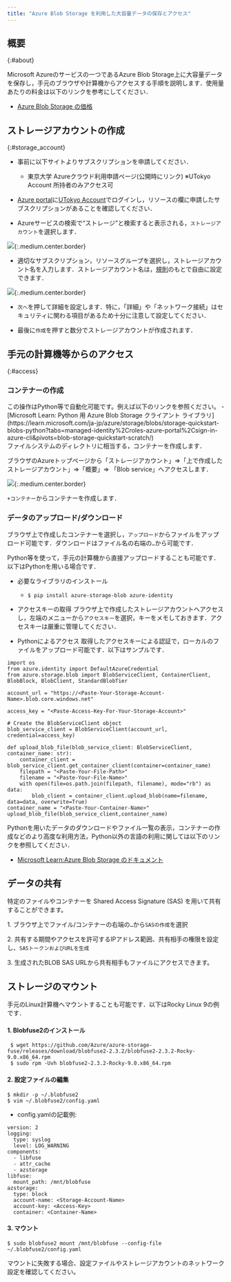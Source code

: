 ```yaml
---
title: "Azure Blob Storage を利用した大容量データの保存とアクセス"
---
```



## 概要
{:#about}

Microsoft Azureのサービスの一つであるAzure Blob Storage上に大容量データを保存し，手元のブラウザや計算機からアクセスする手順を説明します．使用量あたりの料金は以下のリンクを参考にしてください．
- [Azure Blob Storage の価格](https://azure.microsoft.com/ja-jp/pricing/details/storage/blobs/)

## ストレージアカウントの作成 
{:#storage_account}

- 事前に以下サイトよりサブスクリプションを申請してください．
  - 東京大学 Azureクラウド利用申請ページ(公開時にリンク) ※UTokyo Account 所持者のみアクセス可


- [Azure portal](https://portal.azure.com/)に[UTokyo Account](/utokyo_account)でログインし，リソースの欄に申請したサブスクリプションがあることを確認してください．


- Azureサービスの検索で“ストレージ”と検索すると表示される，`ストレージアカウント`を選択します．

![](img/01_storage1.png){:.medium.center.border}


- 適切なサブスクリプション，リソースグループを選択し，ストレージアカウント名を入力します．ストレージアカウント名は，[規則](https://learn.microsoft.com/ja-jp/azure/storage/common/storage-account-overview#storage-account-name)のもとで自由に設定できます． 

![](img/02_storage2.png){:.medium.center.border}


- `次へ`を押して詳細を設定します．特に，「詳細」や「ネットワーク接続」はセキュリティに関わる項目があるため十分に注意して設定してください． 

- 最後に`作成`を押すと数分でストレージアカウントが作成されます．

## 手元の計算機等からのアクセス 
{:#access}

### コンテナーの作成
<div class="box">
この操作はPython等で自動化可能です。例えば以下のリンクを参照ください。
- [Microsoft Learn: Python 用 Azure Blob Storage クライアント ライブラリ](https://learn.microsoft.com/ja-jp/azure/storage/blobs/storage-quickstart-blobs-python?tabs=managed-identity%2Croles-azure-portal%2Csign-in-azure-cli&pivots=blob-storage-quickstart-scratch/)
</div>
ファイルシステムのディレクトリに相当する，コンテナーを作成します． 

ブラウザのAzureトップページから「ストレージアカウント」=>「上で作成したストレージアカウント」=>「概要」=> 「Blob service」へアクセスします． 

![](img/03_storage3.png){:.medium.center.border}

`+コンテナー`からコンテナーを作成します．

### データのアップロード/ダウンロード 

ブラウザ上で作成したコンテナーを選択し，`アップロード`からファイルをアップロード可能です．ダウンロードはファイル名の右端の`…`から可能です．

Python等を使って，手元の計算機から直接アップロードすることも可能です．以下はPythonを用いる場合です． 

- 必要なライブラリのインストール 
  - `$ pip install azure-storage-blob azure-identity`

- アクセスキーの取得 
  ブラウザ上で作成したストレージアカウントへアクセスし，左端のメニューから`アクセスキー`を選択，キーをメモしておきます．アクセスキーは厳重に管理してください．


- Pythonによるアクセス 
  取得したアクセスキーによる認証で，ローカルのファイルをアップロード可能です．以下はサンプルです． 


```
import os 
from azure.identity import DefaultAzureCredential 
from azure.storage.blob import BlobServiceClient, ContainerClient, BlobBlock, BlobClient, StandardBlobTier 

account_url = "https://<Paste-Your-Storage-Account-Name>.blob.core.windows.net" 

access_key = "<Paste-Access-Key-For-Your-Storage-Account>" 

# Create the BlobServiceClient object 
blob_service_client = BlobServiceClient(account_url, credential=access_key) 

def upload_blob_file(blob_service_client: BlobServiceClient, container_name: str): 
    container_client = blob_service_client.get_container_client(container=container_name) 
    filepath = "<Paste-Your-File-Path>" 
    filename = "<Paste-Your-File-Name>" 
    with open(file=os.path.join(filepath, filename), mode="rb") as data: 
        blob_client = container_client.upload_blob(name=filename, data=data, overwrite=True) 
container_name = "<Paste-Your-Container-Name>" 
upload_blob_file(blob_service_client,container_name) 
```

Pythonを用いたデータのダウンロードやファイル一覧の表示，コンテナーの作成などのより高度な利用方法，Python以外の言語の利用に関しては以下のリンクを参照してください．
- [Microsoft Learn:Azure Blob Storage のドキュメント](https://learn.microsoft.com/ja-jp/azure/storage/blobs/)


## データの共有

特定のファイルやコンテナーを Shared Access Signature (SAS) を用いて共有することができます。 

1\. ブラウザ上でファイル/コンテナーの右端の`…`から`SASの作成`を選択 

2\. 共有する期間やアクセスを許可するIPアドレス範囲、共有相手の権限を設定し、`SASトークンおよびURLを生成` 

3\. 生成されたBLOB SAS URLから共有相手もファイルにアクセスできます。 


## ストレージのマウント

手元のLinux計算機へマウントすることも可能です．以下はRocky Linux 9の例です． 

#### 1. Blobfuse2のインストール 

```
 $ wget https://github.com/Azure/azure-storage-fuse/releases/download/blobfuse2-2.3.2/blobfuse2-2.3.2-Rocky-9.0.x86_64.rpm 
 $ sudo rpm -Uvh blobfuse2-2.3.2-Rocky-9.0.x86_64.rpm 
```
 

#### 2. 設定ファイルの編集

```
$ mkdir -p ~/.blobfuse2 
$ vim ~/.blobfuse2/config.yaml 
```

- config.yamlの記載例: 

```
version: 2 
logging: 
  type: syslog 
  level: LOG_WARNING 
components: 
  - libfuse 
  - attr_cache 
  - azstorage 
libfuse: 
  mount_path: /mnt/blobfuse 
azstorage: 
  type: block 
  account-name: <Storage-Account-Name> 
  account-key: <Access-Key> 
  container: <Container-Name>  
```
 
#### 3. マウント 

`$ sudo blobfuse2 mount /mnt/blobfuse --config-file ~/.blobfuse2/config.yaml `

マウントに失敗する場合、設定ファイルやストレージアカウントのネットワーク設定を確認してください。 
